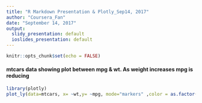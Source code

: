 ---
title: "R Markdown Presentation & Plotly_Sep14, 2017"
author: "Coursera_Fan"
date: "September 14, 2017"
output:
  slidy_presentation: default
  ioslides_presentation: default
---

```{r setup, include=FALSE}
knitr::opts_chunk$set(echo = FALSE)
```

#### mtcars data showing plot between mpg & wt. As weight increases mpg is reducing

```{r, echo = FALSE, message=FALSE, warning=F}
library(plotly)
plot_ly(data=mtcars, x= ~wt,y= ~mpg, mode="markers" ,color = as.factor(mtcars$cyl))
```
